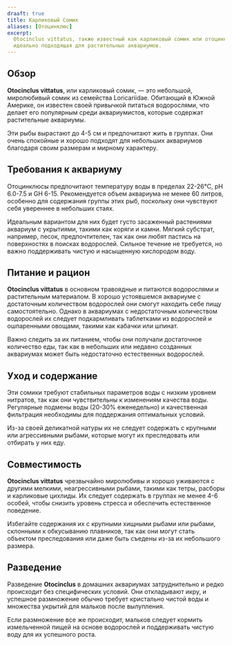 ```yaml
---
draaft: true
title: Карликовый Сомик
aliases: [Отоцинклюс]
excerpt:
  Otocinclus vittatus, также известный как карликовый сомик или отоцинклюс, — это мирная рыба, питающаяся водорослями и
  идеально подходящая для растительных аквариумов.
---
```


## Обзор

**Otocinclus vittatus**, или карликовый сомик, — это небольшой, миролюбивый сомик из семейства Loricariidae. Обитающий в
Южной Америке, он известен своей привычкой питаться водорослями, что делает его популярным среди аквариумистов, которые
содержат растительные аквариумы.

Эти рыбы вырастают до 4-5 см и предпочитают жить в группах. Они очень спокойные и хорошо подходят для небольших
аквариумов благодаря своим размерам и мирному характеру.

## Требования к аквариуму

Отоцинклюсы предпочитают температуру воды в пределах 22-26°C, pH 6.0-7.5 и GH 6-15. Рекомендуется объем аквариума не
менее 60 литров, особенно для содержания группы этих рыб, поскольку они чувствуют себя увереннее в небольших стаях.

Идеальным вариантом для них будет густо засаженный растениями аквариум с укрытиями, такими как коряги и камни. Мягкий
субстрат, например, песок, предпочтителен, так как они любят пастись на поверхностях в поисках водорослей. Сильное
течение не требуется, но важно поддерживать чистую и насыщенную кислородом воду.

## Питание и рацион

**Otocinclus vittatus** в основном травоядные и питаются водорослями и растительным материалом. В хорошо устоявшемся
аквариуме с достаточным количеством водорослей они смогут находить себе пищу самостоятельно. Однако в аквариумах с
недостаточным количеством водорослей их следует подкармливать таблетками из водорослей и ошпаренными овощами, такими как
кабачки или шпинат.

Важно следить за их питанием, чтобы они получали достаточное количество еды, так как в небольших или недавно созданных
аквариумах может быть недостаточно естественных водорослей.

## Уход и содержание

Эти сомики требуют стабильных параметров воды с низким уровнем нитратов, так как они чувствительны к изменениям качества
воды. Регулярные подмены воды (20-30% еженедельно) и качественная фильтрация необходимы для поддержания оптимальных
условий.

Из-за своей деликатной натуры их не следует содержать с крупными или агрессивными рыбами, которые могут их преследовать
или отбирать у них еду.

## Совместимость

**Otocinclus vittatus** чрезвычайно миролюбивы и хорошо уживаются с другими мелкими, неагрессивными рыбами, такими как
тетры, расборы и карликовые цихлиды. Их следует содержать в группах не менее 4-6 особей, чтобы снизить уровень стресса и
обеспечить естественное поведение.

Избегайте содержания их с крупными хищными рыбами или рыбами, склонными к обкусыванию плавников, так как они могут стать
объектом преследования или даже быть съедены из-за их небольшого размера.

## Разведение

Разведение **Otocinclus** в домашних аквариумах затруднительно и редко происходит без специфических условий. Они
откладывают икру, и успешное размножение обычно требует кристально чистой воды и множества укрытий для мальков после
вылупления.

Если размножение все же происходит, мальков следует кормить измельченной пищей на основе водорослей и поддерживать
чистую воду для их успешного роста.
